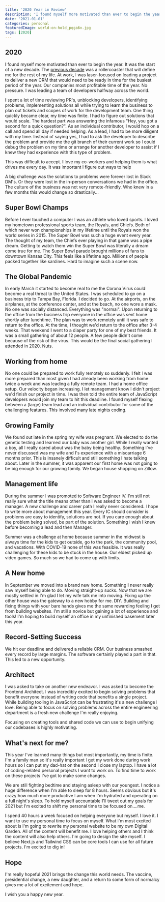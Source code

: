 ```yaml
---
title: '2020 Year in Review'
description: 'I found myself more motivated than ever to begin the year. It was the start of a new decade. The previous decade was a rollercoaster that will define me for the rest of my life.'
date: '2021-01-01'
categories: personal
featuredImage: world-on-hold_pqga6v.jpg
tags: [2020]
---
```


## 2020

I found myself more motivated than ever to begin the year. It was the start of a new decade. The [previous decade](https://www.seangroff.dev/decade-recap/) was a rollercoaster that will define me for the rest of my life.
At work, I was laser-focused on leading a project to deliver a new CRM that would need to be ready in time for the busiest period of the year. Our companies most profitable time of the year. No pressure.
I was leading a team of developers halfway across the world.

I spent a lot of time reviewing PR's, unblocking developers, identifying problems, implementing solutions all while trying to learn the business to plan out tickets and scopes of work for the development team.
One thing quickly became clear, my time was finite. I had to figure out solutions that would scale. The hardest part was answering the infamous "Hey, you got a second for a quick question?". As an individual contributor, I would hop on a call and spend all day if needed helping.
As a lead, I had to be more diligent with my time. Instead of saying yes, I had to ask the developer to describe the problem and provide me the git branch of their current work so I could debug the problem on my time or arrange for another developer to assist if I knew they had experience with this type of problem.

This was difficult to accept. I love my co-workers and helping them is what drives me every day. It was important I figure out ways to help

A big challenge was the solutions to problems were forever lost in Slack DM's. Or they were lost in the in-person conversations we had in the office.
The culture of the business was not very remote-friendly. Who knew in a few months this would change so drastically...

## Super Bowl Champs

Before I ever touched a computer I was an athlete who loved sports. I loved my hometown professional sports team, the Royals, and Chiefs. Both of which never won championships in my lifetime until the Royals won the world series in 2015.
The Super Bowl was such a huge event every year. The thought of my team, the Chiefs ever playing in that game was a pipe dream.
Getting to watch them win the Super Bowl was literally a dream come true for me. The Super Bowl parade brought millions of fans to downtown Kansas City. This feels like a lifetime ago. Millions of people packed together like sardines. Hard to imagine such a scene now.

## The Global Pandemic

In early March it started to become real to me the Corona Virus could become a real threat to the United States. I was scheduled to go on a business trip to Tampa Bay, Florida. I decided to go. At the airports, on the airplanes, at the conference center, and at the beach, no one wore a mask. No one was socially distanced.
Everything was "normal". Upon returning to the office from the business trip everyone in the office was sent home shortly after lunchtime. The plan was to work remotely until it was safe to return to the office. At the time, I thought we'd return to the office after 3-4 weeks.
That weekend I went to a diaper party for one of my best friends. It was a small gathering of about 12 people. A few people didn't come because of the risk of the virus.
This would be the final social gathering I attended in 2020. Nuts.

## Working from home

No one could be prepared to work fully remotely so suddenly. I felt I was more prepared than most given I had already been working from home twice a week and was leading a fully remote team.
I had a home office setup. Our velocity began increasing. I let management know I didn't project we'd finish our project in time. I was then told the entire team of JavaScript developers would join my team to hit this deadline.
I found myself flexing between a (large) team lead and an individual contributor for some of the challenging features. This involved many late nights coding.

## Growing Family

We found out late in the spring my wife was pregnant. We elected to do the genetic testing and learned our baby was another girl. While I really wanted a boy, all I really cared about was the baby being healthy.
Something I've never discussed was my wife and I's experience with a miscarriage 6 months prior. This is insanely difficult and still something I hate talking about. Later in the summer, it was apparent our first home was not going to be big enough for our growing family. We began house shopping on Zillow.

## Management life

During the summer I was promoted to Software Engineer IV. I'm still not really sure what the title means other than I was asked to become a manager. A new challenge and career path I really never considered.
I hope to write more about management this year. Every IC should consider is problems are easy to identify, solutions are not. If you care enough about the problem being solved, be part of the solution. Something I wish I knew before becoming a lead and then Manager.

Summer was a challenge at home because summer in the midwest is always time for the kids to get outside, go to the park, the community pool, and vacations. With COVID-19 none of this was feasible.
It was really challenging for these kids to be stuck in the house. Our eldest picked up video games. So much so we had to come up with limits.

## A New home

In September we moved into a brand new home. Something I never really saw myself being able to do. Moving straight-up sucks. Now that we are mostly settled in I'm glad I let my wife talk me into moving.
Fixing up the other house was the gateway to a new hobby for me. DIY. Building and fixing things with your bare hands gives me the same rewarding feeling I get from building websites. I'm still a novice but gaining a lot of experience and tools!
I'm hoping to build myself an office in my unfinished basement later this year.

## Record-Setting Success

We hit our deadline and delivered a reliable CRM. Our business smashed every record by large margins. The software certainly played a part in that. This led to a new opportunity.

## Architect

I was asked to take on another new endeavor. I was asked to become the Frontend Architect. I was incredibly excited to begin solving problems that benefit everyone instead of writing code that benefits a single project.
While building tooling in JavaScript can be frustrating it's a new challenge I love. Being able to focus on solving problems across the entire engineering department is a fresh new challenge I'm really enjoying.

Focusing on creating tools and shared code we can use to begin unifying our codebases is highly motivating.

## What's next for me?

This year I've learned many things but most importantly, my time is finite. I'm a family man so it's really important I get my work done during work hours so I can put my dad-hat on the second I close my laptop.
I have a lot of coding-related personal projects I want to work on. To find time to work on these projects I've got to make some changes.

We are still fighting bedtime and staying asleep with our youngest. I notice a huge difference when I'm able to sleep for 8 hours. Seems obvious but it's crazy how much more productive I am when I'm hydrated and operating on a full night's sleep.
To hold myself accountable I'll tweet out my goals for 2021 but I'm excited to shift my personal time to be focused on....me.

I spend 40 hours a week focused on helping everyone but myself. I love it. I want to use my personal time to focus on myself.
What I'm most excited about is I'm going to rewrite my personal website to be my own Digital Garden. All of the content will benefit me. I love helping others and I think the content will also help others.
I'm going to design the site myself. I believe Next.js and Tailwind CSS can be core tools I can use for all future projects. I'm excited to dig in!

## Hope

I'm really hopeful 2021 brings the change this world needs. The vaccine, presidential change, a new daughter, and a return to some form of normalcy gives me a lot of excitement and hope.

I wish you a happy new year.
